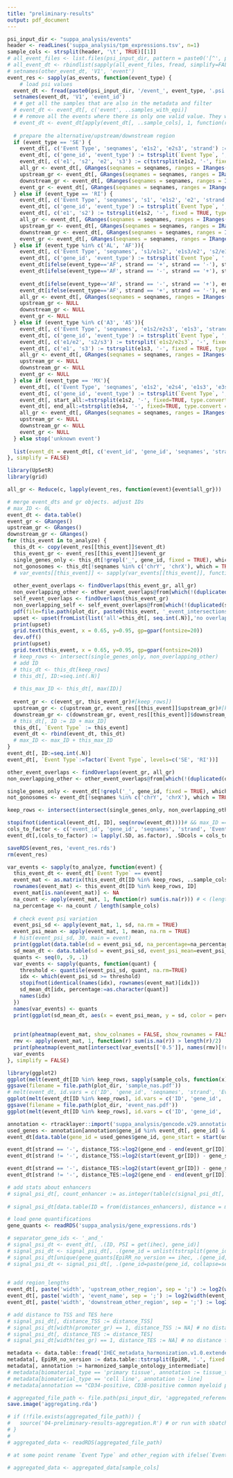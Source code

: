 ```yaml
---
title: "preliminary-results"
output: pdf_document
---
```



```r
psi_input_dir <- "suppa_analysis/events"
header <- readLines('suppa_analysis/tpm_expressions.tsv', n=1)
sample_cols <- strsplit(header, '\t', TRUE)[[1]]
# all_event_files <- list.files(psi_input_dir, pattern = paste0('[^', paste(as_events, collapse = '|'), ']\\.psi$'), full.names = TRUE)
# all_event_dt <- rbindlist(sapply(all_event_files, fread, simplify=FALSE))
# setnames(other_event_dt, 'V1', 'event')
event_res <- sapply(as_events, function(event_type) {
	# load psi values
  event_dt <- fread(paste0(psi_input_dir, '/event_', event_type, '.psi'))
  setnames(event_dt, 'V1', 'event_id')
  # # get all the samples that are also in the metadata and filter
  # event_dt <- event_dt[, c('event', ..samples_with_epi)]
  # # remove all the events where there is only one valid value. They would be discarded later anyway
  # event_dt <- event_dt[apply(event_dt[, ..sample_cols], 1, function(r) sum(is.na(r)) < (length(r) - 1)), ]
  
  # prepare the alternative/upstream/downstream region
  if (event_type == 'SE') {
    event_dt[, c('Event Type', 'seqnames', 'e1s2', 'e2s3', 'strand') := tstrsplit(event_id, ':', fixed=TRUE)]
    event_dt[, c('gene_id', 'event_type') := tstrsplit(`Event Type`, ';', fixed=T)]
    event_dt[, c('e1', 's2', 'e2', 's3') := c(tstrsplit(e1s2, '-', fixed = TRUE, type.convert = TRUE), tstrsplit(e2s3, '-', fixed = TRUE, type.convert = TRUE))]
    all_gr <- event_dt[, GRanges(seqnames = seqnames, ranges = IRanges(start = e1, end = s3), strand = strand)]
    upstream_gr <- event_dt[, GRanges(seqnames = seqnames, ranges = IRanges(start = ifelse(strand == '+', e1, e2), end = ifelse(strand == '+', s2, s3)), strand = strand)]
    downstream_gr <- event_dt[, GRanges(seqnames = seqnames, ranges = IRanges(start = ifelse(strand == '+', e2, e1), end = ifelse(strand == '+', s3, s2)), strand = strand)]
    event_gr <- event_dt[, GRanges(seqnames = seqnames, ranges = IRanges(start = s2, end = e2), strand = strand)]
  } else if (event_type == 'RI') {
    event_dt[, c('Event Type', 'seqnames', 's1', 'e1s2', 'e2', 'strand') := tstrsplit(event_id, ':', fixed=TRUE, type.convert = TRUE)]
    event_dt[, c('gene_id', 'event_type') := tstrsplit(`Event Type`, ';', fixed=T)]
    event_dt[, c('e1', 's2') := tstrsplit(e1s2, '-', fixed = TRUE, type.convert = TRUE)]
    all_gr <- event_dt[, GRanges(seqnames = seqnames, ranges = IRanges(start = s1, end = e2), strand = strand)]
    upstream_gr <- event_dt[, GRanges(seqnames = seqnames, ranges = IRanges(start = ifelse(strand == '+', s1, s2), end = ifelse(strand == '+', e2, e2)), strand = strand)]
    downstream_gr <- event_dt[, GRanges(seqnames = seqnames, ranges = IRanges(start = ifelse(strand == '+', s2, s1), end = ifelse(strand == '+', e2, e1)), strand = strand)]
    event_gr <- event_dt[, GRanges(seqnames = seqnames, ranges = IRanges(start = e1, end = s2), strand = strand)]
  } else if (event_type %in% c('AL', 'AF')){
    event_dt[, c('Event Type', 'seqnames', 's1/e1s2', 'e1s3/e2', 's2/e1s3', 'e2s3/e3', 'strand') := tstrsplit(event_id, ':', fixed=TRUE, type.convert = TRUE)]
    event_dt[, c('gene_id', 'event_type') := tstrsplit(`Event Type`, ';', fixed=T)]
    event_dt[ifelse(event_type=='AF', strand == '+', strand == '-'), start_all:=as.integer(`s1/e1s2`)]
    event_dt[ifelse(event_type=='AF', strand == '-', strand == '+'), start_all:=tstrsplit(`s1/e1s2`, '-', fixed=TRUE, type.convert = TRUE)[[1]]]
    
    event_dt[ifelse(event_type=='AF', strand == '-', strand == '+'), end_all:=as.integer(`e2s3/e3`)]
    event_dt[ifelse(event_type=='AF', strand == '+', strand == '-'), end_all:=tstrsplit(`e2s3/e3`, '-', fixed=TRUE, type.convert = TRUE)[[2]]]
    all_gr <- event_dt[, GRanges(seqnames = seqnames, ranges = IRanges(start = start_all, end = end_all), strand = strand)]
    upstream_gr <- NULL
    downstream_gr <- NULL
    event_gr <- NULL
  } else if (event_type %in% c('A3', 'A5')){
    event_dt[, c('Event Type', 'seqnames', 'e1s2/e2s3', 'e1s3', 'strand') := tstrsplit(event_id, ':', fixed=TRUE, type.convert = TRUE)]
    event_dt[, c('gene_id', 'event_type') := tstrsplit(`Event Type`, ';', fixed=T)]
    event_dt[, c('e1/e2', 's2/s3') := tstrsplit(`e1s2/e2s3`, '-', fixed = TRUE, type.convert = TRUE)]
    event_dt[, c('e1', 's3') := tstrsplit(e1s3, '-', fixed = TRUE, type.convert = TRUE)]
    all_gr <- event_dt[, GRanges(seqnames = seqnames, ranges = IRanges(start = `e1/e2`, end = s3), strand = strand)]
    upstream_gr <- NULL
    downstream_gr <- NULL
    event_gr <- NULL
  } else if (event_type == 'MX'){
    event_dt[, c('Event Type', 'seqnames', 'e1s2', 'e2s4', 'e1s3', 'e3s4', 'strand') := tstrsplit(event_id, ':', fixed=TRUE, type.convert = TRUE)]
    event_dt[, c('gene_id', 'event_type') := tstrsplit(`Event Type`, ';', fixed=T)]
    event_dt[, start_all:=tstrsplit(e1s2, '-', fixed=TRUE, type.convert = TRUE)[[1]]]
    event_dt[, end_all:=tstrsplit(e3s4, '-', fixed=TRUE, type.convert = TRUE)[[2]]]
    all_gr <- event_dt[, GRanges(seqnames = seqnames, ranges = IRanges(start = start_all, end = end_all), strand = strand)]
    upstream_gr <- NULL
    downstream_gr <- NULL
    event_gr <- NULL
  } else stop('unknown event')
  
  list(event_dt = event_dt[, c('event_id', 'gene_id', 'seqnames', 'strand', ..sample_cols)], event_gr = event_gr, upstream_gr = upstream_gr, downstream_gr = downstream_gr, all_gr=all_gr)
}, simplify = FALSE)
```

```r
library(UpSetR)
library(grid)

all_gr <- Reduce(c, lapply(event_res, function(event){event$all_gr}))

# merge event_dts and gr objects. adjust IDs
# max_ID <- 0L
event_dt <- data.table()
event_gr <- GRanges()
upstream_gr <- GRanges()
downstream_gr <- GRanges()
for (this_event in to_analyze) {
  this_dt <- copy(event_res[[this_event]]$event_dt)
  this_event_gr <- event_res[[this_event]]$event_gr
  single_genes_only <- this_dt[!grepl('_', gene_id, fixed = TRUE), which = TRUE]
  not_gonosomes <- this_dt[!seqnames %in% c('chrY', 'chrX'), which = TRUE]
  # var_events[[this_event]] <- sapply(var_events[[this_event]], function(ids) ids + max_ID, simplify = FALSE)
  
  other_event_overlaps <- findOverlaps(this_event_gr, all_gr)
  non_overlapping_other <- other_event_overlaps@from[which(!(duplicated(other_event_overlaps@from) | duplicated(other_event_overlaps@from, fromLast = TRUE)))]
  self_event_overlaps <- findOverlaps(this_event_gr)
  non_overlapping_self <- self_event_overlaps@from[which(!(duplicated(self_event_overlaps@from) | duplicated(self_event_overlaps@from, fromLast = TRUE)))]  
  pdf(file=file.path(plot_dir, paste0(this_event, '_event_intersections.pdf')), width = 7, height = 5, onefile = FALSE) # or other device
  upset <- upset(fromList(list('all'=this_dt[, seq.int(.N)],'no overlap other'=non_overlapping_other, 'no overlap self'=non_overlapping_self, 'single gene'=single_genes_only, 'not gonosomes' = not_gonosomes)), sets.bar.color = "#56B4E9", order.by = "freq")
  print(upset)
  grid.text(this_event, x = 0.65, y=0.95, gp=gpar(fontsize=20)) 
  dev.off()
  print(upset)
  grid.text(this_event, x = 0.65, y=0.95, gp=gpar(fontsize=20)) 
  # keep_rows <- intersect(single_genes_only, non_overlapping_other)
  # add ID
  # this_dt <- this_dt[keep_rows]
  # this_dt[, ID:=seq.int(.N)]
  
  # this_max_ID <- this_dt[, max(ID)]
  
  event_gr <- c(event_gr, this_event_gr)#[keep_rows])
  upstream_gr <- c(upstream_gr, event_res[[this_event]]$upstream_gr)#[keep_rows])
  downstream_gr <- c(downstream_gr, event_res[[this_event]]$downstream_gr)#[keep_rows])
  # this_dt[, ID := ID + max_ID]
  this_dt[, `Event Type` := this_event]
  event_dt <- rbind(event_dt, this_dt)
  # max_ID <- max_ID + this_max_ID
}
event_dt[, ID:=seq.int(.N)]
event_dt[, `Event Type`:=factor(`Event Type`, levels=c('SE', 'RI'))]

other_event_overlaps <- findOverlaps(event_gr, all_gr)
non_overlapping_other <- other_event_overlaps@from[which(!(duplicated(other_event_overlaps@from) | duplicated(other_event_overlaps@from, fromLast = TRUE)))]

single_genes_only <- event_dt[!grepl('_', gene_id, fixed = TRUE), which = TRUE]
not_gonosomes <- event_dt[!seqnames %in% c('chrY', 'chrX'), which = TRUE]

keep_rows <- intersect(intersect(single_genes_only, non_overlapping_other), not_gonosomes)

stopifnot(identical(event_dt[, ID], seq(nrow(event_dt))))# && max_ID == event_dt[, max(ID)])
cols_to_factor <- c('event_id', 'gene_id', 'seqnames', 'strand', 'Event Type')
event_dt[,(cols_to_factor) := lapply(.SD, as.factor), .SDcols = cols_to_factor]
```


```r
saveRDS(event_res, 'event_res.rds')
rm(event_res)
```

```r
var_events <- sapply(to_analyze, function(event) {
  this_event_dt <- event_dt[`Event Type` == event]
  event_mat <- as.matrix(this_event_dt[ID %in% keep_rows, ..sample_cols])
  rownames(event_mat) <- this_event_dt[ID %in% keep_rows, ID]
  event_mat[is.nan(event_mat)] <- NA
  na_count <- apply(event_mat, 1, function(r) sum(is.na(r))) # < (length(r) - 1)))
  na_percentage <- na_count / length(sample_cols)
  
  # check event psi variation
  event_psi_sd <- apply(event_mat, 1, sd, na.rm = TRUE)
  event_psi_mean <- apply(event_mat, 1, mean, na.rm = TRUE)
  # hist(event_psi_sd, 30, main = event)
  print(ggplot(data.table(sd = event_psi_sd, na_percentage=na_percentage), aes(x = na_percentage, y = sd)) + geom_point() + labs(title=event, x=paste0('na percentage (overall ', length(sample_cols), ')')) + theme_bw())
  sd_mean_dt <- data.table(sd = event_psi_sd, event_psi_mean=event_psi_mean)
  quants <- seq(0, .9, .1)
  var_events <- sapply(quants, function(quant) {
    threshold <- quantile(event_psi_sd, quant, na.rm=TRUE)
    idx <- which(event_psi_sd >= threshold)
    stopifnot(identical(names(idx), rownames(event_mat)[idx]))
    sd_mean_dt[idx, percentage:=as.character(quant)]
    names(idx)
  })
  names(var_events) <- quants
  print(ggplot(sd_mean_dt, aes(x = event_psi_mean, y = sd, color = percentage)) + geom_hline(yintercept = quantile(event_psi_sd, quants, na.rm=TRUE, names=FALSE)) + geom_point() + labs(title=event, x='mean psi') + theme_bw())
  
  
  print(pheatmap(event_mat, show_colnames = FALSE, show_rownames = FALSE, main = event, cluster_rows = FALSE, cluster_cols = FALSE))
  rmv <- apply(event_mat, 1, function(r) sum(is.na(r)) > length(r)/2)
  print(pheatmap(event_mat[intersect(var_events[['0.5']], names(rmv)[!rmv]), ], show_colnames = FALSE, main = paste(event, '0.5 var threshold')))
  var_events
}, simplify = FALSE)
```

```r
library(ggplot2)
ggplot(melt(event_dt[ID %in% keep_rows, sapply(sample_cols, function(x) sum(is.nan(get(x)))/.N, simplify = FALSE), by = `Event Type`], measure.vars = sample_cols, variable.name = 'IHEC', value.name = 'na_proportion'), aes(x = `Event Type`, y = na_proportion)) + geom_violin() + labs(y = 'Proportion of NAs in PSI Values per Epigenome', x ='Event Name') + geom_dotplot(binaxis='y', stackdir='center', dotsize=.5) + geom_boxplot(width=0.1) + stat_summary(fun=mean, geom="point", shape=23, size=2) + scale_y_continuous(breaks = seq(0, 1, .1))+ theme_bw()
ggsave(filename = file.path(plot_dir, 'sample_nas.pdf'))
# melt(event_dt, id.vars = c('ID', 'gene_id', 'seqnames', 'strand', 'Event Type'), variable.name = 'IHEC', value.name = 'PSI')
ggplot(melt(event_dt[ID %in% keep_rows], id.vars = c('ID', 'gene_id', 'seqnames', 'strand', 'Event Type'), measure.vars = sample_cols, variable.name = 'IHEC', value.name = 'PSI')[, .(na_proportion=sum(is.nan(PSI))/.N), by = .(ID, `Event Type`)], aes(x = `Event Type`, y = na_proportion)) + geom_violin() + labs(y = 'Proportion of NAs in PSI Values per Event', x ='Event Type')  + geom_dotplot(binaxis='y', stackdir='center', dotsize=.1, binwidth = .01) + geom_boxplot(width=0.1) + stat_summary(fun=mean, geom="point", shape=23, size=2) + scale_y_continuous(breaks = seq(0, 1, .1))+ theme_bw()
ggsave(filename = file.path(plot_dir, 'event_nas.pdf'))
ggplot(melt(event_dt[ID %in% keep_rows], id.vars = c('ID', 'gene_id', 'seqnames', 'strand', 'Event Type'), measure.vars = sample_cols, variable.name = 'IHEC', value.name = 'PSI')[, .(na_proportion=sum(is.nan(PSI))/(.N)), by = .(ID, `Event Type`)], aes(x = na_proportion)) + facet_wrap(. ~ `Event Type`, scales = 'free') + stat_ecdf() + labs(title = 'na proportion by events')
```

```r
annotation <- rtracklayer::import('suppa_analysis/gencode.v29.annotation.gtf')
used_genes <- annotation[annotation$gene_id %in% event_dt[, gene_id] & annotation$type == 'gene', ]
event_dt[data.table(gene_id = used_genes$gene_id, gene_start = start(used_genes), gene_end = end(used_genes)), on = 'gene_id', c('gene_start', 'gene_end') := .(gene_start, gene_end)]

event_dt[strand == '-', distance_TSS:=log2(gene_end - end(event_gr[ID]))]
event_dt[strand != '-', distance_TSS:=log2(start(event_gr[ID]) - gene_start)]

event_dt[strand == '-', distance_TES:=log2(start(event_gr[ID]) - gene_start)]
event_dt[strand != '-', distance_TES:=log2(gene_end - end(event_gr[ID]))]

# add stats about enhancers
# signal_psi_dt[, count_enhancer := as.integer(table(c(signal_psi_dt[, ID], from(enhancer_hits)))) - 1L]
    
# signal_psi_dt[data.table(ID = from(distances_enhancers), distance = mcols(distances_enhancers)$distance), on = .(ID), distance_enhancer := distance]

# load gene quantifications
gene_quants <- readRDS('suppa_analysis/gene_expressions.rds')

# separator_gene_ids <- '_and_'
# signal_psi_dt <- event_dt[, .(ID, PSI = get(ihec), gene_id)]
# signal_psi_dt <- signal_psi_dt[, .(gene_id = unlist(tstrsplit(gene_id, separator_gene_ids, fixed=TRUE))), by=.(ID, PSI)]
# signal_psi_dt[unique(gene_quants[EpiRR_no_version == ihec, .(gene_id, gene_tpm)]), on = .(gene_id), gene_expression := gene_tpm]
# signal_psi_dt <- signal_psi_dt[, .(gene_id=paste(gene_id, collapse=separator_gene_ids), gene_expression=sum(gene_expression, na.rm = TRUE)), by=.(ID, PSI)]

    
# add region_lengths
event_dt[, paste('width', 'upstream_other_region', sep = ';') := log2(width(upstream_gr))]
event_dt[, paste('width', 'event_name', sep = ';') := log2(width(event_gr))]
event_dt[, paste('width', 'downstream_other_region', sep = ';') := log2(width(downstream_gr))]

# add distance to TSS and TES here
# signal_psi_dt[, distance_TSS := distance_TSS]
# signal_psi_dt[width(promoter_gr) == 1, distance_TSS := NA] # no distance for multi-gene-exons
# signal_psi_dt[, distance_TES := distance_TES]
# signal_psi_dt[width(tes_gr) == 1, distance_TES := NA] # no distance for multi-gene-exons
```

```r
metadata <- data.table::fread('IHEC_metadata_harmonization.v1.0.extended.csv')
metadata[, EpiRR_no_version := data.table::tstrsplit(EpiRR, '.', fixed = TRUE)[1]]
metadata[, annotation := harmonized_sample_ontology_intermediate]
# metadata[biomaterial_type == 'primary tissue', annotation := tissue_type]
# metadata[biomaterial_type == 'cell line', annotation := line]
# metadata[annotation == "CD34-positive, CD38-positive common myeloid progenitor OR CD34-positive, CD38-positive common lymphoid progenitor", annotation := "CD34-positive, CD38-positive common progenitor"]
```

```r
# aggregated_file_path <- file.path(psi_input_dir, 'aggregated_reference.rds')
save.image('aggregating.rda')
```

```r
# if (!file.exists(aggregated_file_path)) {
#   source('04-preliminary-results-aggregation.R') # or run with sbatch 04-preliminary-results-aggregation.sh
# }
# 
# aggregated_data <- readRDS(aggregated_file_path)

# at some point rename `Event Type` and other_region with ifelse(`Event Type` == 'SE', 'intron', 'exon')

# aggregated_data <- aggregated_data[sample_cols]
```
